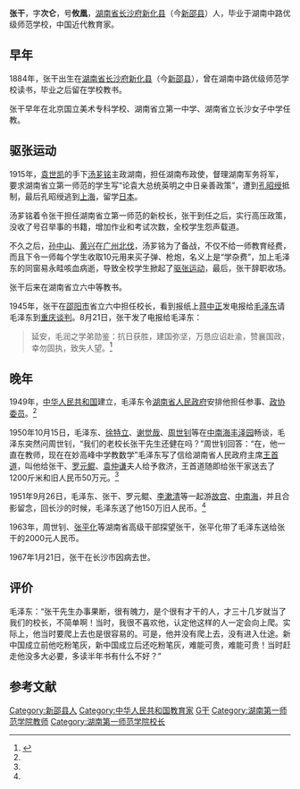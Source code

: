 {{Infobox person
| 图像       = 
| 图像说明   = 
| 姓名       = 张干
| 英文名     = 
| 原文名     = 
| 本名       = 
| 字         = 次仑
| 号         = 攸凰
| 出生日期   = 1884年
| 出生地     = {{QING-1862}}[[湖南省_(清)|湖南省]][[长沙府|长沙府]][[新化县|新化县]]（今[[新邵县|新邵县]]）
| 死亡日期   = {{death date and age|1967|1|21|1884}}
| 死亡地     = {{CHN}}[[湖南省|湖南省]][[长沙市|长沙市]]
| 政党       = 
| 政治运动   = [[驱张运动|驱张运动]]
| 别名       = 
| 种族       = 汉族
| 语言       = 汉语
| 教育程度   =
| 母校       = 湖南中路优级师范学校
| 职业       = 教育家
| 活跃时期   = 1908年-1949年
| 组织       = 
| 机构       = 
| 研究领域   = 教育
| 知名于     = 
| 知名作品   = 
| 宗教信仰   = 
| 配偶       = <!--{{marriage|姓名|年份}} -->
| 伴侣       = 
| 子女       = 
| 父母       = 
| 亲属       = 
| 呼号       = 
| 受影响于   = 
| 影响于     = 
| 获奖       = <!--  {{Awards|award= |year= |title= }} -->
| 网站       = <!-- {{URL| }} -->
| 签名       = 
}}
'''张干'''{{BD|1884年||1967年|1月21日|catIdx=Z张}}，字'''次仑'''，号'''攸凰'''，[[湖南省_(清)|湖南省]][[长沙府|长沙府]][[新化县|新化县]]（今[[新邵县|新邵县]]）人，毕业于湖南中路优级师范学校，中国近代教育家。

==早年==
1884年，张干出生在[[湖南省_(清)|湖南省]][[长沙府|长沙府]][[新化县|新化县]]（今[[新邵县|新邵县]]），曾在湖南中路优级师范学校读书，毕业之后留在学校教书。

张干早年在北京国立美术专科学校、湖南省立第一中学、湖南省立长沙女子中学任教。

==驱张运动==
{{Main|驱张运动 (张干)}}
1915年，[[袁世凯|袁世凯]]的手下[[汤芗铭|汤芗铭]]主政湖南，担任湖南布政使，督理湖南军务将军，要求湖南省立第一师范的学生写“论袁大总统英明之中日亲善政策”，遭到[[孔昭绶|孔昭绶]]抵制，最后孔昭绶逃到[[上海市_(中華民國)|上海]]，留学[[日本|日本]]。{{r|fish|page=164-190}}

汤芗铭着令张干担任湖南省立第一师范的新校长，张干到任之后，实行高压政策，没收了号召举事的书籍，增加作业和考试次数，全校学生怨声载道。

不久之后，[[孙中山|孙中山]]、[[黄兴|黄兴]]在[[广州市|广州]][[二次革命|北伐]]，汤芗铭为了备战，不仅不给一师教育经费，而且下令一师每个学生收取10元用来买子弹、枪炮，名义上是“学杂费”，加上毛泽东的同窗易永畦咳血病逝，导致全校学生掀起了[[驱张运动_(张干)|驱张运动]]，最后，张干辞职收场。

张干后来在湖南省立六中等教书。

1945年，张干在[[邵阳市|邵阳市]]省立六中担任校长，看到报纸上[[蒋中正|蒋中正]]发电报给[[毛泽东|毛泽东]]请毛泽东到[[重庆谈判|重庆谈判]]。8月21日，张干发了电报给毛泽东：
<blockquote>延安，毛润之学弟勋鉴：抗日获胜，建国弥坚，万恳应诏赴渝，赞襄国政，幸勿固执，致失人望。<ref name="bull">{{cite web|url=http://news.ifeng.com/history/1/200712/1202_335_318414.shtml|title=毛泽东和他早年的校长张干(组图)|date=2007-12-02|accessdate=2013-10-31|work=凤凰网|archive-date=2018-05-31|archive-url=https://web.archive.org/web/20180531045619/http://news.ifeng.com/history/1/200712/1202_335_318414.shtml|dead-url=no}}</ref></blockquote>

==晚年==
1949年，[[中华人民共和国|中华人民共和国]]建立，毛泽东令[[湖南省人民政府|湖南省人民政府]]安排他担任参事、[[中国人民政治协商会议|政协委员]]。<ref name="bull"/>

1950年10月15日，毛泽东、[[徐特立|徐特立]]、[[谢觉哉|谢觉哉]]、[[周世钊|周世钊]]等在[[中南海|中南海]][[丰泽园|丰泽园]]畅谈，毛泽东突然问周世钊，“我们的老校长张干先生还健在吗？”周世钊回答：“在，他一直在教师，现在在妙高峰中学教数学”毛泽东写了信给湖南省人民政府主席[[王首道|王首道]]，叫他给张干、[[罗元鲲|罗元鲲]]、[[袁仲谦|袁仲谦]]夫人给予救济，王首道随即给张干家送去了1200斤米和旧人民币50万元。<ref name="bull"/>

1951年9月26日，毛泽东、张干、罗元鲲、[[李漱清|李漱清]]等一起游[[故宫|故宫]]、[[中南海|中南海]]，并且合影留念，回长沙的时候，毛泽东送了他150万旧人民币。<ref name="bull"/>

1963年，周世钊、[[张平化|张平化]]等湖南省高级干部探望张干，张平化带了毛泽东送给张干的2000元人民币。

1967年1月21日，张干在长沙市因病去世。

==评价==
毛泽东：“张干先生办事果断，很有魄力，是个很有才干的人，才三十几岁就当了我们的校长，不简单啊！当时，我很不喜欢他，认定他这样的人一定会向上爬。实际上，他当时要爬上去也是很容易的。可是，他并没有爬上去，没有进入仕途。新中国成立前他吃粉笔灰，新中国成立后还吃粉笔灰，难能可贵，难能可贵！当时赶走他没多大必要，多读半年书有什么不好？”

==参考文献==
{{reflist|refs=
<ref name="fish">{{cite book|author=黄晖 |title=《恰同学少年》|year=2007 |publisher=湖南人民出版社 |location=长沙市|isbn=978-7-5438-4902-0}}</ref>
}}

{{恰同学少年}}

{{DEFAULTSORT:Zhang张}}
[[Category:新邵县人|Category:新邵县人]]
[[Category:中华人民共和国教育家|Category:中华人民共和国教育家]]
[[Category:张姓|G干]]
[[Category:湖南第一师范学院教师|Category:湖南第一师范学院教师]]
[[Category:湖南第一师范学院校长|Category:湖南第一师范学院校长]]